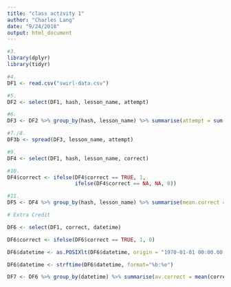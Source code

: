 ```yaml
---
title: "class activity 1"
author: "Charles Lang"
date: "9/24/2018"
output: html_document
---
```

```r
#3.
library(dplyr)
library(tidyr)

#4.
DF1 <- read.csv("swirl-data.csv")

#5.
DF2 <- select(DF1, hash, lesson_name, attempt)

#6.
DF3 <- DF2 %>% group_by(hash, lesson_name) %>% summarise(attempt = sum(attempt))

#7./8.
DF3b <- spread(DF3, lesson_name, attempt)

#9.
DF4 <- select(DF1, hash, lesson_name, correct)

#10.
DF4$correct <- ifelse(DF4$correct == TRUE, 1, 
                      ifelse(DF4$correct == NA, NA, 0))

#11.
DF5 <- DF4 %>% group_by(hash, lesson_name) %>% summarise(mean.correct = mean(correct, na.rm = TRUE))

# Extra Credit

DF6 <- select(DF1, correct, datetime)

DF6$correct <- ifelse(DF6$correct == TRUE, 1, 0)

DF6$datetime <- as.POSIXlt(DF6$datetime, origin = "1970-01-01 00:00.00 UTC")

DF6$datetime <- strftime(DF6$datetime, format="%b:%e")

DF7 <- DF6 %>% group_by(datetime) %>% summarise(av.correct = mean(correct, na.rm = TRUE))
```
